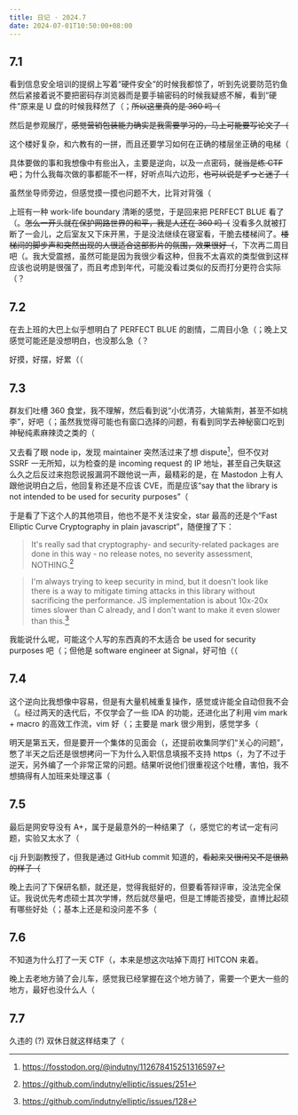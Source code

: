 ```yaml
---
title: 日记 · 2024.7
date: 2024-07-01T10:50:00+08:00
---
```


## 7.1

看到信息安全培训的提纲上写着“硬件安全”的时候我都惊了，听到先说要防范钓鱼然后紧接着说不要把密码存浏览器而是要手输密码的时候我疑惑不解，看到“硬件”原来是 U 盘的时候我释然了（；~~所以这里真的是 360 吗（~~

然后是参观展厅，~~感觉营销包装能力确实是我需要学习的，马上可能要写论文了（~~

这个楼好复杂，和六教有的一拼，而且还要学习如何在正确的楼层坐正确的电梯（

具体要做的事和我想像中有些出入，主要是逆向，以及一点密码，~~就当是练 CTF 吧~~；为什么我每次做的事都能不一样，好听点叫六边形，~~也可以说是<span lang="ja">ずっと迷子</span>（~~

虽然坐导师旁边，但感觉摸一摸也问题不大，比背对背强（

上班有一种 work-life boundary 清晰的感觉，于是回来把 PERFECT BLUE 看了（。~~怎么一开头就在保护网路世界的和平，我是人还在 360 吗（~~ 没看多久就被打断了一会儿，之后室友又下床开黑，于是没法继续在寝室看，干脆去楼梯间了。~~楼梯间的脚步声和突然出现的人很适合这部影片的氛围，效果很好（~~，下次再二周目吧（。我大受震撼，虽然可能是因为我很少看这种，但我不太喜欢的类型做到这样应该也说明是很强了，而且考虑到年代，可能没看过类似的反而打分更符合实际（？

## 7.2

在去上班的大巴上似乎想明白了 PERFECT BLUE 的剧情，二周目小急（；晚上又感觉可能还是没想明白，也没那么急（？

好摸，好摆，好累（（

## 7.3

群友们吐槽 360 食堂，我不理解，然后看到说“小优清芬，大输紫荆，甚至不如桃李”，好吧（；虽然我觉得可能也有窗口选择的问题，有看到同学去神秘窗口吃到神秘纯素麻辣烫之类的（

又去看了眼 node ip，发现 maintainer 突然活过来了想 dispute[^dispute-toot]，但不仅对 SSRF 一无所知，以为检查的是 incoming request 的 IP 地址，甚至自己失联这么久之后反过来抱怨说报漏洞不跟他说一声，最精彩的是，在 Mastodon 上有人跟他说明白之后，他回复称还是不应该 CVE，而是应该“say that the library is not intended to be used for security purposes”（

[^dispute-toot]: https://fosstodon.org/@indutny/112678415251316597

于是看了下这个人的其他项目，他也不是不关注安全，star 最高的还是个“Fast Elliptic Curve Cryptography in plain javascript”，随便搜了下：

> It's really sad that cryptography- and security-related packages are done in this way - no release notes, no severity assessment, NOTHING.[^elliptic-251]

[^elliptic-251]: https://github.com/indutny/elliptic/issues/251

> I'm always trying to keep security in mind, but it doesn't look like there is a way to mitigate timing attacks in this library without sacrificing the performance. JS implementation is about 10x-20x times slower than C already, and I don't want to make it even slower than this.[^elliptic-128]

[^elliptic-128]: https://github.com/indutny/elliptic/issues/128

我能说什么呢，可能这个人写的东西真的不太适合 be used for security purposes 吧（；但他是 software engineer at Signal，好可怕（（

## 7.4

这个逆向比我想像中容易，但是有大量机械重复操作，感觉或许能全自动但我不会（。经过两天的迭代后，不仅学会了一些 IDA 的功能，还进化出了利用 vim mark + macro 的高效工作流，vim 好（；主要是 mark 很少用到，感觉学多（

明天是第五天，但是要开一个集体的见面会（，还提前收集同学们“关心的问题”，憋了半天之后还是很想拷问一下为什么入职信息填报不支持 https（，为了不过于逆天，另外编了一个非常正常的问题。结果听说他们很重视这个吐槽，害怕，我不想搞得有人加班来处理这事（

## 7.5

最后是网安导没有 A+，属于是最意外的一种结果了（，感觉它的考试一定有问题，实验又太水了（

cjj 升到副教授了，但我是通过 GitHub commit 知道的，~~看起来又很闲又不是很熟的样子（~~

晚上去问了下保研名额，就还是，觉得我挺好的，但要看答辩评审，没法完全保证。我说优先考虑硕士其次学博，然后就尽量吧，但是工博能否接受，直博比起硕有哪些好处（；基本上还是和没问差不多（

## 7.6

不知道为什么打了一天 CTF（，本来是想这次咕掉下周打 HITCON 来着。

晚上去老地方骑了会儿车，感觉我已经掌握在这个地方骑了，需要一个更大一些的地方，最好也没什么人（

## 7.7

久违的 (?) 双休日就这样结束了（
